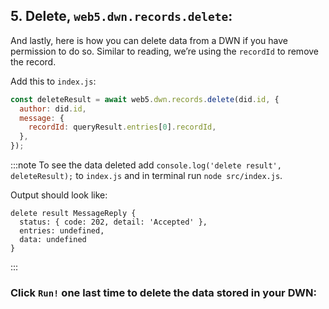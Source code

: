 ## 5. Delete, `web5.dwn.records.delete`:

And lastly, here is how you can delete data from a DWN if you have permission to do so. Similar to reading, we’re using the `recordId` to remove the record.

Add this to `index.js`:
```js
const deleteResult = await web5.dwn.records.delete(did.id, {
  author: did.id,
  message: {
    recordId: queryResult.entries[0].recordId,
  },
});
```
:::note
To see the data deleted add `console.log('delete result', deleteResult);` to `index.js` and in terminal run `node src/index.js`.

Output should look like:
```code
delete result MessageReply {
  status: { code: 202, detail: 'Accepted' },
  entries: undefined,
  data: undefined
}
```
:::

### Click `Run!` one last time to delete the data stored in your DWN:
